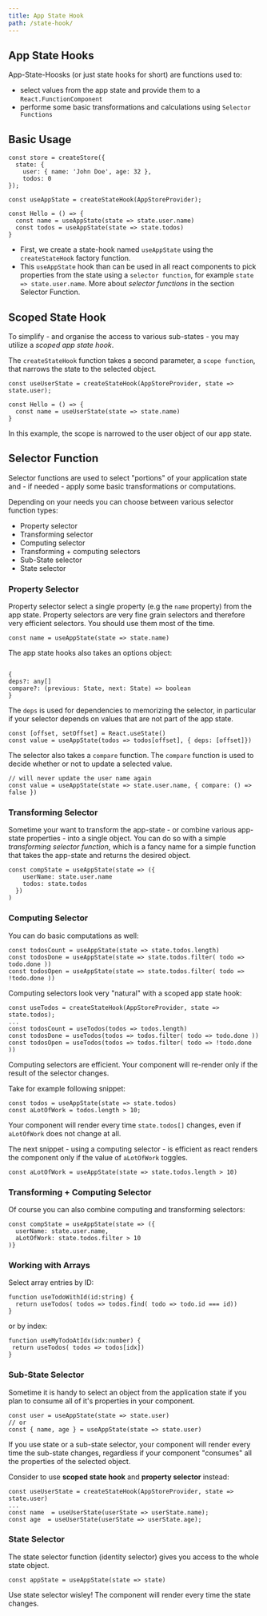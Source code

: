 ```yaml
---
title: App State Hook
path: /state-hook/
---
```



## App State Hooks

App-State-Hoosks (or just state hooks for short) are functions used to:

- select values from the app state and provide them to a `React.FunctionComponent`
- performe some basic transformations and calculations using `Selector Functions`

## Basic Usage

```code lines=7,10,11 src=https://stackblitz.com/edit/restate-hello-selector-render?file=index.tsx
const store = createStore({
  state: {
    user: { name: 'John Doe', age: 32 },
    todos: 0
});

const useAppState = createStateHook(AppStoreProvider);

const Hello = () => {
  const name = useAppState(state => state.user.name)
  const todos = useAppState(state => state.todos)
}
```

- First, we create a state-hook named `useAppState` using the `createStateHook` factory function.
- This `useAppState` hook than can be used in all react components to pick properties from the state using a `selector function`, for example `state => state.user.name`. More about _selector functions_
  in the section Selector Function.

## Scoped State Hook

To simplify - and organise the access to various sub-states - you may utilize a _scoped app state hook_.

The `createStateHook` function takes a second parameter, a `scope function`, that narrows the state to the selected object.

```code src=https://stackblitz.com/edit/restate-hello-selector-render?file=index.tsx
const useUserState = createStateHook(AppStoreProvider, state => state.user);

const Hello = () => {
  const name = useUserState(state => state.name)
}
```

In this example, the scope is narrowed to the user object of our app state.

## Selector Function

Selector functions are used to select "portions" of your application state and - if needed - apply some basic transformations or computations.

Depending on your needs you can choose between various selector function types:

- Property selector
- Transforming selector
- Computing selector
- Transforming + computing selectors
- Sub-State selector
- State selector

### Property Selector

Property selector select a single property (e.g the `name` property) from the app state. Property selectors are very
fine grain selectors and therefore very efficient selectors. You should use them most of the time.

```code src=https://stackblitz.com/edit/restate-hello-selector-render?file=index.tsx
const name = useAppState(state => state.name)
```

<InfoPanel>

The app state hooks also takes an options object:

```

{
deps?: any[]
compare?: (previous: State, next: State) => boolean
}

```

The `deps` is used for dependencies to memorizing the selector, in particular if your selector depends on values
that are not part of the app state.

```code
const [offset, setOffset] = React.useState()
const value = useAppState(todos => todos[offset], { deps: [offset]})
```

The selector also takes a `compare` function. The `compare` function is used to decide
whether or not to update a selected value.

```code
// will never update the user name again
const value = useAppState(state => state.user.name, { compare: () => false })
```

</InfoPanel>

### Transforming Selector

Sometime your want to transform the app-state - or combine various app-state properties - into a single object. You can do so with a simple
_transforming selector function_, which is a fancy name for a simple function that takes the app-state and returns the desired object.

```code src=https://stackblitz.com/edit/restate-hello-selector-render?file=index.tsx
const compState = useAppState(state => ({
    userName: state.user.name
    todos: state.todos
  })
)
```

### Computing Selector

You can do basic computations as well:

```code src=https://stackblitz.com/edit/restate-hello-selector-render?file=index.tsx
const todosCount = useAppState(state => state.todos.length)
const todosDone = useAppState(state => state.todos.filter( todo => todo.done ))
const todosOpen = useAppState(state => state.todos.filter( todo => !todo.done ))
```

Computing selectors look very "natural" with a scoped app state hook:

```code src=https://stackblitz.com/edit/restate-hello-selector-render?file=index.tsx
const useTodos = createStateHook(AppStoreProvider, state => state.todos);
...
const todosCount = useTodos(todos => todos.length)
const todosDone = useTodos(todos => todos.filter( todo => todo.done ))
const todosOpen = useTodos(todos => todos.filter( todo => !todo.done ))
```

<InfoPanel>
Computing selectors are efficient. Your component will re-render only if the
result of the selector changes.

Take for example following snippet:

```code variant=warn title="Not efficient" src=https://stackblitz.com/edit/restate-hello-selector-render?file=index.tsx
const todos = useAppState(state => state.todos)
const aLotOfWork = todos.length > 10;
```

Your component will render every time `state.todos[]` changes, even if `aLotOfWork` does not change at all.

The next snippet - using a computing selector - is efficient as react renders the component only if the value of `aLotOfWork` toggles.

```code variant=ok title="Better" src=https://stackblitz.com/edit/restate-hello-selector-render?file=index.tsx
const aLotOfWork = useAppState(state => state.todos.length > 10)
```

</InfoPanel>

### Transforming + Computing Selector

Of course you can also combine computing and transforming selectors:

```code src=https://stackblitz.com/edit/restate-hello-selector-render?file=index.tsx
const compState = useAppState(state => ({
  userName: state.user.name,
  aLotOfWork: state.todos.filter > 10
)}
```

### Working with Arrays

Select array entries by ID:

```
function useTodoWithId(id:string) {
  return useTodos( todos => todos.find( todo => todo.id === id))
}
```

or by index:

```
function useMyTodoAtIdx(idx:number) {
 return useTodos( todos => todos[idx])
}
```

### Sub-State Selector

Sometime it is handy to select an object from the application state if you plan to consume all of it's properties in your component.

```code src=https://stackblitz.com/edit/restate-hello-selector-render?file=index.tsx
const user = useAppState(state => state.user)
// or
const { name, age } = useAppState(state => state.user)
```

<InfoPanel>
  <p style={{margin:0}}>
  If you use state or a sub-state selector, your component will render every time the sub-state changes, 
  regardless if your component "consumes" all the properties of the selected object.
  </p>

<p>Consider to use <b>scoped state hook</b> and <b>property selector</b> instead:</p>

```code variant=ok title="Better" src=https://stackblitz.com/edit/restate-hello-selector-render?file=index.tsx
const useUserState = createStateHook(AppStoreProvider, state => state.user)
...
const name  = useUserState(userState => userState.name);
const age  = useUserState(userState => userState.age);
```

</InfoPanel>

### State Selector

The state selector function (identity selector) gives you access to the whole state object.

```code src=https://stackblitz.com/edit/restate-hello-selector-render?file=index.tsx
const appState = useAppState(state => state)
```

<WarningPanel>
  Use state selector wisley! The component will render every time the state
  changes.
</WarningPanel>
